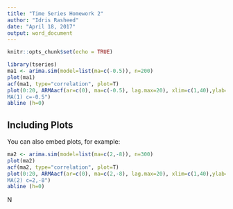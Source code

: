 ```yaml
---
title: "Time Series Homework 2"
author: "Idris Rasheed"
date: "April 18, 2017"
output: word_document
---
```


```r
knitr::opts_chunk$set(echo = TRUE)
```



```r
library(tseries)
ma1 <- arima.sim(model=list(ma=c(-0.5)), n=200)
plot(ma1)
acf(ma1, type="correlation", plot=T)
plot(0:20, ARMAacf(ar=c(0), ma=c(-0.5), lag.max=20), xlim=c(1,40),ylab="r",type="h", main="ACF for
MA(1) c=-0.5")
abline (h=0)
```

## Including Plots

You can also embed plots, for example:

```r
ma2 <- arima.sim(model=list(ma=c(2,-8)), n=300)
plot(ma2)
acf(ma2, type="correlation", plot=T)
plot(0:20, ARMAacf(ar=c(0), ma=c(2,-8), lag.max=20), xlim=c(1,40),ylab="r",type="h", main="ACF for
MA(2) c=2,-8")
abline (h=0)
```

N